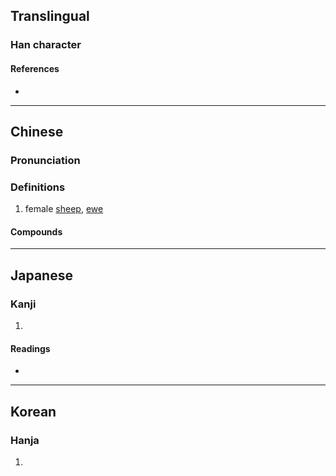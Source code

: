 {{character info/new}}
==Translingual==

===Han character===
{{Han char|rn=90|rad=爿|as=06|sn=10|four=28251|canj=VMTQ|ids=⿰爿羊}}

====References====
* {{Han ref|kx=0692.020|dkj=19774|dj=1104.210|hdz=42375.030|uh=7242|ud=29250|bh=D27D|bd=53885}}

----

==Chinese==
{{zh-forms}}

===Pronunciation===
{{zh-pron
|m=zāng
|m-s=
|c=zong1
|c-t=
|g=
|h=pfs=
|j=
|md=
|mn=
|mn-t=
|w=
|x=
|mc=y
|oc=y
|cat=n
}}

===Definitions===
{{zh-hanzi}}

# female [[sheep]], [[ewe]]

====Compounds====
{{zh-der|牂牁|牂牂|牂柯}}

----

==Japanese==

===Kanji===
{{ja-kanji|grade=|rs=爿06}}

# {{defn|lang=ja|sort=爿06}}

====Readings====
* {{ja-readings|on=[[そう]] (sō), [[ぞう]] (zō)|kun=[[めひつじ]] (mehitsuji)}}

----

==Korean==

===Hanja===
{{ko-hanja|hangeul=장}}

# {{defn|lang=ko|sort=爿06}}